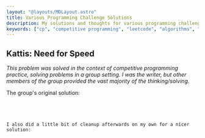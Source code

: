 ```yaml
---
layout: "@layouts/MDLayout.astro"
title: Various Programming Challenge Solutions
description: My solutions and thoughts for various programming challenges!
keywords: ["cp", "competitive programming", "leetcode", "algorithms", "data structures", "kattis"]
---
```








<Intro />


## Kattis: Need for Speed <Spec href="https://open.kattis.com/problems/speed" cdate="2024-03-21" />

*This problem was solved in the context of competitive programming practice, solving problems in a group setting. I was the writer, but other members of the group provided the vast majority of the thinking/solving.*

The group's original solution:


<SpoilerBlock buttonLabel="Original Group Solution">
    <Code code={SolNeedForSpeed01} lang="py" />
</SpoilerBlock>

I also did a little bit of cleanup afterwards on my own for a nicer solution:


<Code code={SolNeedForSpeed02} lang="py" />

